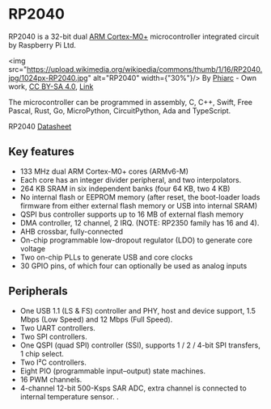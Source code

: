 # RP2040
RP2040 is a 32-bit dual [ARM Cortex-M0+](https://developer.arm.com/Processors/Cortex-M0-Plus) microcontroller integrated circuit by Raspberry Pi Ltd. 

<img src="https://upload.wikimedia.org/wikipedia/commons/thumb/1/16/RP2040.jpg/1024px-RP2040.jpg" alt="RP2040" width={"30%"}/>
By <a href="//commons.wikimedia.org/wiki/User:Phiarc" title="User:Phiarc">Phiarc</a> - <span class="int-own-work" lang="en">Own work</span>, <a href="https://creativecommons.org/licenses/by-sa/4.0" title="Creative Commons Attribution-Share Alike 4.0">CC BY-SA 4.0</a>, <a href="https://commons.wikimedia.org/w/index.php?curid=129839406">Link</a>

The microcontroller can be programmed in assembly, C, C++, Swift, Free Pascal, Rust, Go, MicroPython, CircuitPython, Ada and TypeScript.

RP2040 [Datasheet](https://datasheets.raspberrypi.com/rp2040/rp2040-datasheet.pdf)

## Key features
- 133 MHz dual ARM Cortex-M0+ cores (ARMv6-M)
- Each core has an integer divider peripheral, and two interpolators.
- 264 KB SRAM in six independent banks (four 64 KB, two 4 KB)
- No internal flash or EEPROM memory (after reset, the boot-loader loads firmware from either external flash memory or USB into internal SRAM)
- QSPI bus controller supports up to 16 MB of external flash memory
- DMA controller, 12 channel, 2 IRQ. (NOTE: RP2350 family has 16 and 4).
- AHB crossbar, fully-connected
- On-chip programmable low-dropout regulator (LDO) to generate core voltage
- Two on-chip PLLs to generate USB and core clocks
- 30 GPIO pins, of which four can optionally be used as analog inputs

## Peripherals
- One USB 1.1 (LS & FS) controller and PHY, host and device support, 1.5 Mbps (Low Speed) and 12 Mbps (Full Speed).
- Two UART controllers.
- Two SPI controllers.
- One QSPI (quad SPI) controller (SSI), supports 1 / 2 / 4-bit SPI transfers, 1 chip select.
- Two I²C controllers.
- Eight PIO (programmable input–output) state machines.
- 16 PWM channels.
- 4-channel 12-bit 500-Ksps SAR ADC, extra channel is connected to internal temperature sensor. .